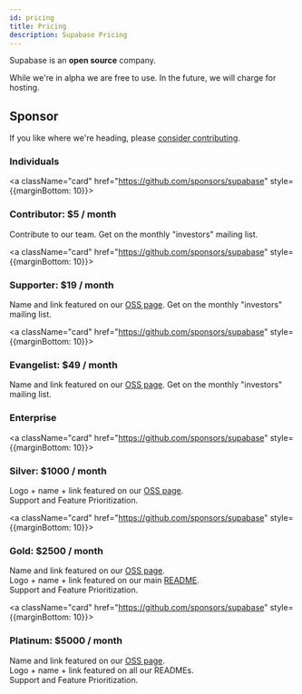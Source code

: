 ```yaml
---
id: pricing
title: Pricing
description: Supabase Pricing
---
```


Supabase is an **open source** company.

While we're in alpha we are free to use. In the future, we will charge for hosting.


## Sponsor

If you like where we're heading, please [consider contributing](https://github.com/sponsors/supabase).


### Individuals

<a className="card" href="https://github.com/sponsors/supabase" style={{marginBottom: 10}}>
    <div className="card__body">
        <h3>Contributor: $5 / month</h3>
        <p>Contribute to our team. Get on the monthly "investors" mailing list.</p>
    </div>
</a>
<a className="card" href="https://github.com/sponsors/supabase" style={{marginBottom: 10}}>
    <div className="card__body">
        <h3>Supporter: $19 / month</h3>
        <p>Name and link featured on our <a href="https://supabase.io/oss/">OSS page</a>. Get on the monthly "investors" mailing list.</p>
    </div>
</a>
<a className="card" href="https://github.com/sponsors/supabase" style={{marginBottom: 10}}>
    <div className="card__body">
        <h3>Evangelist: $49 / month</h3>
        <p>Name and link featured on our <a href="https://supabase.io/oss/">OSS page</a>. Get on the monthly "investors" mailing list.</p>
    </div>
</a>


### Enterprise

<a className="card" href="https://github.com/sponsors/supabase" style={{marginBottom: 10}}>
    <div className="card__body">
        <h3>Silver: $1000 / month</h3>
        <p>Logo + name + link featured on our <a href="https://supabase.io/oss/">OSS page</a>. <br />Support and Feature Prioritization.</p>
    </div>
</a>
<a className="card" href="https://github.com/sponsors/supabase" style={{marginBottom: 10}}>
    <div className="card__body">
        <h3>Gold: $2500 / month</h3>
        <p>Name and link featured on our <a href="https://supabase.io/oss/">OSS page</a>. <br />Logo + name + link featured on our main <a href="https://github.com/supabase/supabase">README</a>. <br />Support and Feature Prioritization.</p>
    </div>
</a>
<a className="card" href="https://github.com/sponsors/supabase" style={{marginBottom: 10}}>
    <div className="card__body">
        <h3>Platinum: $5000 / month</h3>
        <p>Name and link featured on our <a href="https://supabase.io/oss/">OSS page</a>. <br />Logo + name + link featured on all our READMEs. <br />Support and Feature Prioritization.</p>
    </div>
</a>


